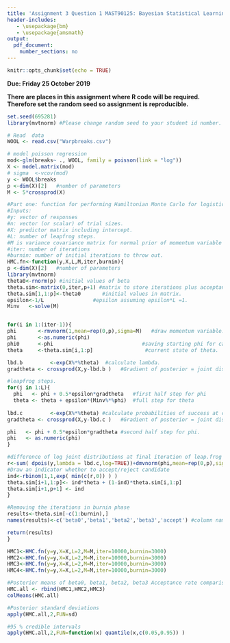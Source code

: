 ```yaml
---
title: 'Assignment 3 Question 1 MAST90125: Bayesian Statistical Learning'
header-includes:
   - \usepackage{bm}
   - \usepackage{amsmath}
output: 
  pdf_document:
    number_sections: no
---
```


```r
knitr::opts_chunk$set(echo = TRUE)
```

**Due: Friday 25 October 2019**  
\vspace{5 mm}

**There are places in this assignment where R code will be required. Therefore set the random seed so assignment is reproducible.**

```r
set.seed(695281) 
library(mvtnorm) #Please change random seed to your student id number.
```


```r
# Read  data
WOOL <- read.csv("Warpbreaks.csv")
```

```r
# model poisson regression 
mod<-glm(breaks~ ., WOOL, family = poisson(link = "log"))
X <- model.matrix(mod)
# sigma  <-vcov(mod)
y <- WOOL$breaks
p <-dim(X)[2]   #number of parameters
M <- 5*crossprod(X)
```

```r

#Part one: function for performing Hamiltonian Monte Carlo for logistic regression.
#Inputs:
#y: vector of responses
#n: vector (or scalar) of trial sizes. 
#X: predictor matrix including intercept.
#L: number of leapfrog steps.
#M is variance covariance matrix for normal prior of momentum variable \phi. Ideally diagonal.
#iter: number of iterations
#burnin: number of initial iterations to throw out.
HMC.fn<-function(y,X,L,M,iter,burnin){ 
p <-dim(X)[2]   #number of parameters
library(mvtnorm)
theta0<-rnorm(p) #initial values of beta
theta.sim<-matrix(0,iter,p+1) #matrix to store iterations plus acceptance.
theta.sim[1,1:p]<-theta0       #initial values in matrix.
epsilon<-1/L                #epsilon assuming epsilon*L =1.
Minv   <-solve(M)


for(i in 1:(iter-1)){
phi       <-rmvnorm(1,mean=rep(0,p),sigma=M)   #draw momentum variable.
phi       <-as.numeric(phi)
phi0      <-phi                             #saving starting phi for calculation of r. 
theta     <-theta.sim[i,1:p]                 #current state of theta.  

lbd.b         <-exp(X%*%theta)  #calculate lambda.
gradtheta <- crossprod(X,y-lbd.b )   #Gradient of posterior = joint distribution with respect to theta.

#leapfrog steps.
for(j in 1:L){
  phi   <- phi + 0.5*epsilon*gradtheta   #first half step for phi
  theta <- theta + epsilon*(Minv%*%phi)  #full step for theta
  
lbd.c         <-exp(X%*%theta) #calculate probabilities of success at candidate (sub) state.
gradtheta <- crossprod(X,y-lbd.c )   #Gradient of posterior = joint distribution with respect to theta.

phi   <- phi + 0.5*epsilon*gradtheta #second half step for phi.
phi   <- as.numeric(phi)
}

#difference of log joint distributions at final iteration of leap.frog vs current state.
r<-sum( dpois(y,lambda = lbd.c,log=TRUE))+dmvnorm(phi,mean=rep(0,p),sigma=M,log=TRUE)-sum(dpois(y,lambda = lbd.b,log=TRUE) )-dmvnorm(phi0,mean=rep(0,p),sigma=M,log=TRUE)
#Draw an indicator whether to accept/reject candidate
ind<-rbinom(1,1,exp( min(c(r,0)) ) )
theta.sim[i+1,1:p]<- ind*theta + (1-ind)*theta.sim[i,1:p]
theta.sim[i+1,p+1] <- ind
}

#Removing the iterations in burnin phase
results<-theta.sim[-c(1:burnin),]
names(results)<-c('beta0','beta1','beta2','beta3','accept') #column names

return(results)
}
```

```r
HMC1<-HMC.fn(y=y,X=X,L=2,M=M,iter=10000,burnin=3000)
HMC2<-HMC.fn(y=y,X=X,L=2,M=M,iter=10000,burnin=3000)
HMC3<-HMC.fn(y=y,X=X,L=2,M=M,iter=10000,burnin=3000)
HMC4<-HMC.fn(y=y,X=X,L=2,M=M,iter=10000,burnin=3000)
```


```r
#Posterior means of beta0, beta1, beta2, beta3 Acceptance rate comparison
HMC.all <- rbind(HMC1,HMC2,HMC3)
colMeans(HMC.all)

#Posterior standard deviations
apply(HMC.all,2,FUN=sd)

#95 % credible intervals  
apply(HMC.all,2,FUN=function(x) quantile(x,c(0.05,0.95)) )
```






